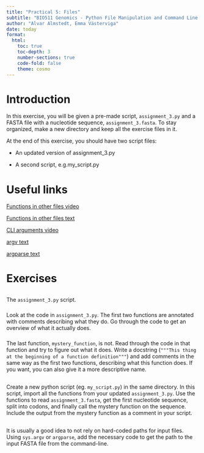 ```yaml
---
title: "Practical 5: Files"
subtitle: "BIO511 Genomics - Python File Manipulation and Command Line Arguments"
author: "Alvar Almstedt, Emma Västerviga"
date: today
format: 
  html:
    toc: true
    toc-depth: 3
    number-sections: true
    code-fold: false
    theme: cosmo
---
```


# Introduction
In this exercise, you will be given a pre-made script, `assignment_3.py` and a FASTA file with a nucleotide sequence, `assignment_3.fasta`. To stay organized, make a new directory and keep all the exercise files in it.

At the end of this exercise, you should have two script files: 

- An updated version of assignment_3.py

- A second script, e.g.my_script.py

# Useful links

[Functions in other files video](https://www.youtube.com/watch?v=mjLPBC3PeO0)

[Functions in other files text](https://www.geeksforgeeks.org/python/python-call-function-from-another-file/)

[CLI arguments video](https://www.youtube.com/watch?v=mZbRRQMJ7Ew)

[argv text](https://www.geeksforgeeks.org/python/how-to-use-sys-argv-in-python/)

[argparse text](https://www.datacamp.com/tutorial/python-argparse)

# Exercises
## 
The `assignment_3.py` script.

### 
Look at the code in `assignment_3.py`. The first two functions are annotated with comments describing what they do. Go through the code to get an overview of what it actually does. 

###
The last function, `mystery_function`, is not. Read through the code in that function and try to figure out what it does. Write a docstring (`"""This thing at the beginning of a function definition"""`) and add comments in the same way as the first two functions, describing what this function does. If you want, you can also give it a more descriptive name.

##
Create a new python script (eg. `my_script.py`) in the same directory. In this script, import all the functions from your updated `assignment_3.py`. Use the functions to read `assignment_3.fasta`, get the first nucleotide sequence, split into codons, and finally call the mystery function on the sequence. Include the output from the mystery function as a comment in your script.

##
It is usually a good idea to not rely on hard-coded paths for input files. Using `sys.argv` or `argparse`, add the necessary code to get the path to the input FASTA file from the command-line.





